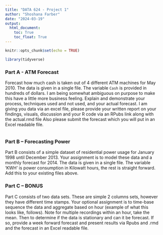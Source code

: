```yaml
---
title: "DATA 624 - Project 1"
author: "Shoshana Farber"
date: "2024-03-19"
output: 
  html_document:
    toc: True
    toc_float: True
---
```


```r
knitr::opts_chunk$set(echo = TRUE)

library(tidyverse)
```

### Part A - ATM Forecast

Forecast how much cash is taken out of 4 different ATM machines for May 2010. The data is given in a single file. The variable `Cash` is provided in hundreds of dollars. I am being somewhat ambiguous on purpose to make this have a little more business feeling. Explain and demonstrate your process, techniques used and not used, and your actual forecast.  I am giving you data via an excel file, please provide your written report on your findings, visuals, discussion and your R code via an RPubs link along with the actual.rmd file  Also please submit the forecast which you will put in an Excel readable file.

```r

```
 
### Part B – Forecasting Power
 
Part B consists of a simple dataset of residential power usage for January 1998 until December 2013.  Your assignment is to model these data and a monthly forecast for 2014.  The data is given in a single file.  The variable ‘KWH’ is power consumption in Kilowatt hours, the rest is straight forward.    Add this to your existing files above. 
 
 
### Part C – BONUS
 
Part C consists of two data sets.  These are simple 2 columns sets, however they have different time stamps.  Your optional assignment is to time-base sequence the data and aggregate based on hour (example of what this looks like, follows).  Note for multiple recordings within an hour, take the mean.  Then to determine if the data is stationary and can it be forecast.  If so, provide a week forward forecast and present results via Rpubs and .rmd and the forecast in an Excel readable file.   
